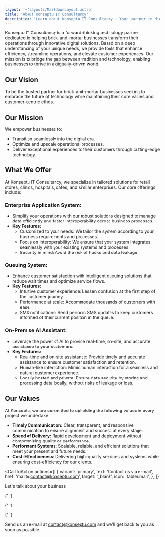 ```yaml
---
layout: '~/layouts/MarkdownLayout.astro'
title: 'About Konseptu IT Consultancy'
description: 'Learn about Konseptu IT Consultancy - Your partner in digital transformation for brick-and-mortar businesses'
---
```



Konseptu IT Consultancy is a forward-thinking technology partner dedicated to helping brick-and-mortar businesses transform their operations through innovative digital solutions. Based on a deep understanding of your unique needs, we provide tools that enhance efficiency, streamline operations, and elevate customer experiences. Our mission is to bridge the gap between tradition and technology, enabling businesses to thrive in a digitally-driven world.

## Our Vision

To be the trusted partner for brick-and-mortar businesses seeking to embrace the future of technology while maintaining their core values and customer-centric ethos.

## Our Mission

We empower businesses to:

- Transition seamlessly into the digital era.
- Optimize and upscale operational processes.
- Deliver exceptional experiences to their customers through cutting-edge technology.

## What We Offer

At Konseptu IT Consultancy, we specialize in tailored solutions for retail stores, clinics, hospitals, cafes, and similar enterprises. Our core offerings include:

### Enterprise Application System:

- Simplify your operations with our robust solutions designed to manage data efficiently and foster interoperability across business processes.
- **Key Features:**
  - Customized to your needs: We tailor the system according to your business requirements and processes.
  - Focus on interoperability: We ensure that your system integrates seamlessly with your existing systems and processes.
  - Security in mind: Avoid the risk of hacks and data leakage.

### Queuing System:

- Enhance customer satisfaction with intelligent queuing solutions that reduce wait times and optimize service flows.
- **Key Features:**
  - Intuitive customer experience: Lessen confusion at the first step of the customer journey.
  - Performance at scale: Accommodate thousands of customers with ease.
  - SMS notifications: Send periodic SMS updates to keep customers informed of their current position in the queue.

### On-Premise AI Assistant:

- Leverage the power of AI to provide real-time, on-site, and accurate assistance to your customers.
- **Key Features:**
  - Real-time and on-site assistance: Provide timely and accurate assistance to ensure customer satisfaction and retention.
  - Human-like interaction: Mimic human interaction for a seamless and natural customer experience.
  - Locally hosted and private: Ensure data security by storing and processing data locally, without risks of leakage or loss.

## Our Values

At Konseptu, we are committed to upholding the following values in every project we undertake:

- **Timely Communication:** Clear, transparent, and responsive communication to ensure alignment and success at every stage.
- **Speed of Delivery:** Rapid development and deployment without compromising quality or performance.
- **Performant Systems:** Scalable, reliable, and efficient solutions that meet your present and future needs.
- **Cost-Effectiveness:** Delivering high-quality services and systems while ensuring cost-efficiency for our clients.

<CallToAction
  actions={[
  {
    variant: 'primary',
    text: 'Contact us via e-mail',
    href: 'mailto:contact@konseptu.com',
    target: '_blank',
    icon: 'tabler:mail',
  },
  ]}
  >
  <Fragment slot="title"> Let's talk about your business </Fragment>

{' '}

{' '}

{' '}

<Fragment slot="subtitle">
  Send us an e-mail at <a href="mailto:contact@konseptu.com">contact@konseptu.com</a> and we'll get back to you as soon
  as possible.
</Fragment>

</CallToAction>
